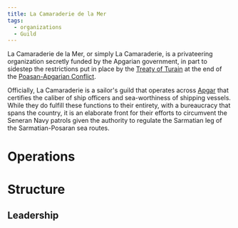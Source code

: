 ```yaml
---
title: La Camaraderie de la Mer
tags:
  - organizations
  - Guild
---
```


<Stub />

La Camaraderie de la Mer, or simply La Camaraderie, is a privateering organization secretly funded by the Apgarian government, in part to sidestep the restrictions put in place by the [Treaty of Turain](../events/treaty-of-turain.mdx) at the end of the [Poasan-Apgarian Conflict](../events/poasan-apgarian-conflict/index.mdx). 

Officially, La Camaraderie is a sailor's guild that operates across [Apgar](../locations/apgar.mdx) that certifies the caliber of ship officers and sea-worthiness of shipping vessels. While they do fulfill these functions to their entirety, with a bureaucracy that spans the country, it is an elaborate front for their efforts to circumvent the Seneran Navy patrols given the authority to regulate the Sarmatian leg of the Sarmatian-Posaran sea routes.

# Operations

# Structure

## Leadership
